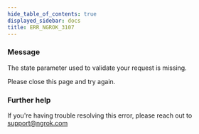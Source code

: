 ```yaml
---
hide_table_of_contents: true
displayed_sidebar: docs
title: ERR_NGROK_3107
---
```


### Message

The state parameter used to validate your request is missing.

Please close this page and try again.

### Further help

If you're having trouble resolving this error, please reach out to [support@ngrok.com](mailto:support@ngrok.com?subject=Help%20with%20ERR_NGROK_3107)
